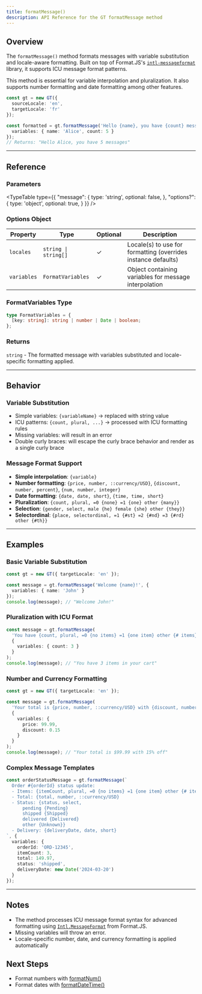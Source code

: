```yaml
---
title: formatMessage()
description: API Reference for the GT formatMessage method
---
```


## Overview

The `formatMessage()` method formats messages with variable substitution and locale-aware formatting.
Built on top of Format.JS's [`intl-messageformat`](https://formatjs.github.io/docs/intl-messageformat/) library, it supports ICU message format patterns.

This method is essential for variable interpolation and pluralization.
It also supports number formatting and date formatting among other features.

```typescript
const gt = new GT({
  sourceLocale: 'en',
  targetLocale: 'fr'
});

const formatted = gt.formatMessage('Hello {name}, you have {count} messages', {
  variables: { name: 'Alice', count: 5 }
});
// Returns: "Hello Alice, you have 5 messages"
```

---

## Reference

### Parameters

<TypeTable
  type={{
    "message": {
      type: 'string',
      optional: false,
    },
    "options?": {
      type: 'object',
      optional: true,
    }
  }}
/>

### Options Object

| Property | Type | Optional | Description |
|----------|------|----------|-------------|
| `locales` | `string \| string[]` | ✓ | Locale(s) to use for formatting (overrides instance defaults) |
| `variables` | `FormatVariables` | ✓ | Object containing variables for message interpolation |

### FormatVariables Type

```typescript
type FormatVariables = {
  [key: string]: string | number | Date | boolean;
};
```

### Returns

`string` - The formatted message with variables substituted and locale-specific formatting applied.

---

## Behavior


### Variable Substitution

- Simple variables: `{variableName}` → replaced with string value
- ICU patterns: `{count, plural, ...}` → processed with ICU formatting rules
- Missing variables: will result in an error
- Double curly braces: will escape the curly brace behavior and render as a single curly brace

### Message Format Support

- **Simple interpolation**: `{variable}`
- **Number formatting**: `{price, number, ::currency/USD}`, `{discount, number, percent}`, `{num, number, integer}`
- **Date formatting**: `{date, date, short}`, `{time, time, short}`
- **Pluralization**: `{count, plural, =0 {none} =1 {one} other {many}}`
- **Selection**: `{gender, select, male {he} female {she} other {they}}`
- **Selectordinal**: `{place, selectordinal, =1 {#st} =2 {#nd} =3 {#rd} other {#th}}`

---

## Examples

### Basic Variable Substitution

```typescript
const gt = new GT({ targetLocale: 'en' });

const message = gt.formatMessage('Welcome {name}!', {
  variables: { name: 'John' }
});
console.log(message); // "Welcome John!"
```

### Pluralization with ICU Format

```typescript
const message = gt.formatMessage(
  'You have {count, plural, =0 {no items} =1 {one item} other {# items}} in your cart',
  {
    variables: { count: 3 }
  }
);
console.log(message); // "You have 3 items in your cart"
```

### Number and Currency Formatting

```typescript
const gt = new GT({ targetLocale: 'en' });

const message = gt.formatMessage(
  'Your total is {price, number, ::currency/USD} with {discount, number, percent} off',
  {
    variables: { 
      price: 99.99,
      discount: 0.15 
    }
  }
);
console.log(message); // "Your total is $99.99 with 15% off"
```

### Complex Message Templates

```typescript
const orderStatusMessage = gt.formatMessage(`
  Order #{orderId} status update:
  - Items: {itemCount, plural, =0 {no items} =1 {one item} other {# items}}
  - Total: {total, number, ::currency/USD}
  - Status: {status, select, 
      pending {Pending} 
      shipped {Shipped} 
      delivered {Delivered} 
      other {Unknown}}
  - Delivery: {deliveryDate, date, short}
`, {
  variables: {
    orderId: 'ORD-12345',
    itemCount: 3,
    total: 149.97,
    status: 'shipped',
    deliveryDate: new Date('2024-03-20')
  }
});
```

---

## Notes

- The method processes ICU message format syntax for advanced formatting using [`Intl.MessageFormat`](https://formatjs.github.io/docs/intl-messageformat/) from Format.JS.
- Missing variables will throw an error.
- Locale-specific number, date, and currency formatting is applied automatically

## Next Steps

- Format numbers with [formatNum()](/docs/core/class/methods/formatting/formatNum)
- Format dates with [formatDateTime()](/docs/core/class/methods/formatting/formatDateTime)